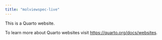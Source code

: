 ```yaml
---
title: "molviewspec-live"
---
```


This is a Quarto website.

To learn more about Quarto websites visit <https://quarto.org/docs/websites>.
